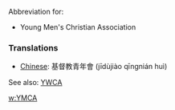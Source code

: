Abbreviation for:

*Young Men's Christian Association

===Translations===
* [[Chinese]]: 基督教青年會 (jīdùjiào qīngnián huì)

See also: [[YWCA]]

[[w:YMCA]]